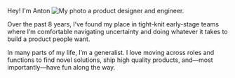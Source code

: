 Hey! I'm Anton ![My photo](/me.jpeg) a product designer and engineer.

Over the past 8 years, I’ve found my place in tight-knit early-stage teams where I’m comfortable navigating uncertainty and doing whatever it takes to build a product people want.

In many parts of my life, I’m a generalist. I love moving across roles and functions to find novel solutions, ship high quality products, and—most importantly—have fun along the way.
